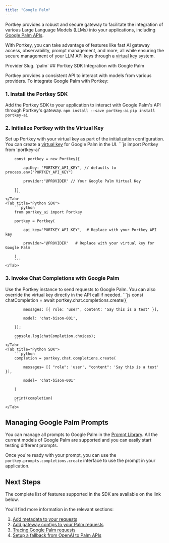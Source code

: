 ```yaml
---
title: "Google Palm"
---
```


Portkey provides a robust and secure gateway to facilitate the integration of various Large Language Models (LLMs) into your applications, including [Google Palm APIs](https://developers.generativeai.google/guide/palm%5Fapi%5Foverview).

With Portkey, you can take advantage of features like fast AI gateway access, observability, prompt management, and more, all while ensuring the secure management of your LLM API keys through a [virtual key](/product/ai-gateway/virtual-keys) system.

<Note>
Provider Slug. `palm`
</Note>
## Portkey SDK Integration with Google Palm

Portkey provides a consistent API to interact with models from various providers. To integrate Google Palm with Portkey:

### 1\. Install the Portkey SDK

Add the Portkey SDK to your application to interact with Google Palm's API through Portkey's gateway.
<Tabs>
    <Tab title="NodeJS">
        ```
        npm install --save portkey-ai
        ```
    </Tab>
    <Tab title="Python">
        ```
        pip install portkey-ai
        ```
    </Tab>

  </Tabs>



### 2\. Initialize Portkey with the Virtual Key

Set up Portkey with your virtual key as part of the initialization configuration. You can create a [virtual key](/product/ai-gateway/virtual-keys) for Google Palm in the UI.
<Tabs>
    <Tab title="NodeJS SDK">
        ```js
        import Portkey from 'portkey-ai'


        const portkey = new Portkey({

            apiKey: "PORTKEY_API_KEY", // defaults to process.env["PORTKEY_API_KEY"]

            provider:"@PROVIDER" // Your Google Palm Virtual Key

        })
        ```
    </Tab>
    <Tab title="Python SDK">
        ```python
        from portkey_ai import Portkey

        portkey = Portkey(

            api_key="PORTKEY_API_KEY",  # Replace with your Portkey API key

            provider="@PROVIDER"   # Replace with your virtual key for Google Palm

        )
        ```
    </Tab>

  </Tabs>




### **3\. Invoke Chat Completions with** Google Palm

Use the Portkey instance to send requests to Google Palm. You can also override the virtual key directly in the API call if needed.
<Tabs>
    <Tab title="NodeJS SDK">
        ```js
        const chatCompletion = await portkey.chat.completions.create({

            messages: [{ role: 'user', content: 'Say this is a test' }],

            model: 'chat-bison-001',

        });

        console.log(chatCompletion.choices);
        ```
    </Tab>
    <Tab title="Python SDK">
        ```python
        completion = portkey.chat.completions.create(

            messages= [{ "role": 'user', "content": 'Say this is a test' }],

            model= 'chat-bison-001'

        )

        print(completion)
        ```
    </Tab>

</Tabs>


## Managing Google Palm Prompts

You can manage all prompts to Google Palm in the [Prompt Library](/product/prompt-library). All the current models of Google Palm are supported and you can easily start testing different prompts.

Once you're ready with your prompt, you can use the `portkey.prompts.completions.create` interface to use the prompt in your application.

## Next Steps

The complete list of features supported in the SDK are available on the link below.
<Card title="SDK" href="/api-reference/portkey-sdk-client">
</Card>

You'll find more information in the relevant sections:

1. [Add metadata to your requests](/product/observability/metadata)
2. [Add gateway configs to your Palm requests](/product/ai-gateway/configs)
3. [Tracing Google Palm requests](/product/observability/traces)
4. [Setup a fallback from OpenAI to Palm APIs](/product/ai-gateway/fallbacks)
